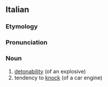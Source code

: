 ==Italian==

===Etymology===
{{af|it|detonabile|-ità}}

===Pronunciation===
{{it-pr}}

===Noun===
{{it-noun|f|#}}

# [[detonability]] (of an explosive)
# tendency to [[knock]] (of a car engine)